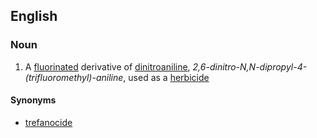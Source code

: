 ==English==

===Noun===
{{wikipedia}}
{{en-noun|-}}

# {{lb|en|organic compound}} A [[fluorinated]] derivative of [[dinitroaniline]], ''2,6-dinitro-N,N-dipropyl-4-(trifluoromethyl)-aniline'', used as a [[herbicide]]

====Synonyms====
* [[trefanocide]]